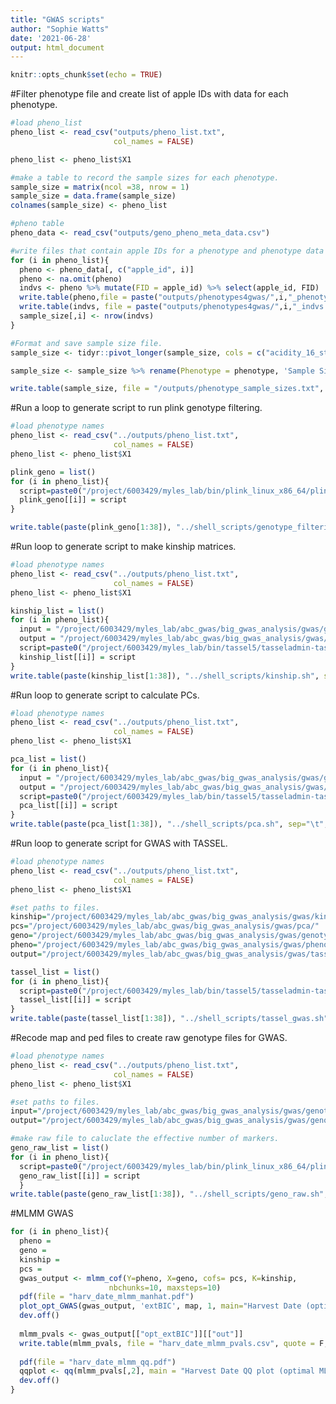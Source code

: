 ```yaml
---
title: "GWAS scripts"
author: "Sophie Watts"
date: '2021-06-28'
output: html_document
---
```


```r

knitr::opts_chunk$set(echo = TRUE)

```
#Filter phenotype file and create list of apple IDs with data for each phenotype.
```r
#load pheno_list
pheno_list <- read_csv("outputs/pheno_list.txt", 
                       col_names = FALSE)

pheno_list <- pheno_list$X1

#make a table to record the sample sizes for each phenotype.
sample_size = matrix(ncol =38, nrow = 1)
sample_size = data.frame(sample_size)
colnames(sample_size) <- pheno_list

#pheno table
pheno_data <- read_csv("outputs/geno_pheno_meta_data.csv")

#write files that contain apple IDs for a phenotype and phenotype data
for (i in pheno_list){
  pheno <- pheno_data[, c("apple_id", i)]
  pheno <- na.omit(pheno)
  indvs <- pheno %>% mutate(FID = apple_id) %>% select(apple_id, FID)
  write.table(pheno,file = paste("outputs/phenotypes4gwas/",i,"_phenotype.txt", sep = ""), sep = "\t", row.names = F, col.names = F)
  write.table(indvs, file = paste("outputs/phenotypes4gwas/",i,"_indvs.txt", sep = ""), sep = "\t", row.names = F, col.names = F)
  sample_size[,i] <- nrow(indvs)
}

#Format and save sample size file.
sample_size <- tidyr::pivot_longer(sample_size, cols = c("acidity_16_stor":"time_ripen_2017"), names_to = "phenotype", values_to = "size")

sample_size <- sample_size %>% rename(Phenotype = phenotype, 'Sample Size' = size)

write.table(sample_size, file = "/outputs/phenotype_sample_sizes.txt", sep = "\t", row.names = F, col.names = T)

```
#Run a loop to generate script to run plink genotype filtering.
```r

#load phenotype names
pheno_list <- read_csv("../outputs/pheno_list.txt", 
                       col_names = FALSE)
pheno_list <- pheno_list$X1

plink_geno = list()
for (i in pheno_list){
  script=paste0("/project/6003429/myles_lab/bin/plink_linux_x86_64/plink --file /project/6003429/myles_lab/abc_gwas/genotype_filtering/abc_combined_maf001_sort_vineland_imputed_pheno_hetero90_maf001 --keep /project/6003429/myles_lab/abc_gwas/big_gwas_analysis/gwas/pheno_indvs/",i,"_indvs.txt --out /project/6003429/myles_lab/abc_gwas/big_gwas_analysis/gwas/genotype_data/",i,"_geno_filtered --maf 0.01 --recode")
  plink_geno[[i]] = script
}

write.table(paste(plink_geno[1:38]), "../shell_scripts/genotype_filtering_plink.sh", sep="\t", row.names = F, quote = F, col.names = F)

```
#Run loop to generate script to make kinship matrices.
```r

#load phenotype names
pheno_list <- read_csv("../outputs/pheno_list.txt", 
                       col_names = FALSE)
pheno_list <- pheno_list$X1

kinship_list = list()
for (i in pheno_list){
  input = "/project/6003429/myles_lab/abc_gwas/big_gwas_analysis/gwas/genotype_data/"
  output = "/project/6003429/myles_lab/abc_gwas/big_gwas_analysis/gwas/kinship/"
  script=paste0("/project/6003429/myles_lab/bin/tassel5/tasseladmin-tassel-5-standalone-68140c7ab0dc/run_pipeline.pl -plink -ped ",input,i,"_geno_filtered.ped -map ",input,i,"_geno_filtered.map -KinshipPlugin -method Centered_IBS -endPlugin -export ",output,i,"_kinship.txt -exportType SqrMatrix")
  kinship_list[[i]] = script
}
write.table(paste(kinship_list[1:38]), "../shell_scripts/kinship.sh", sep="\t", row.names = F, quote = F, col.names = F)

```
#Run loop to generate script to calculate PCs.
```r

#load phenotype names
pheno_list <- read_csv("../outputs/pheno_list.txt", 
                       col_names = FALSE)
pheno_list <- pheno_list$X1

pca_list = list()
for (i in pheno_list){
  input = "/project/6003429/myles_lab/abc_gwas/big_gwas_analysis/gwas/genotype_data/"
  output = "/project/6003429/myles_lab/abc_gwas/big_gwas_analysis/gwas/pca/"
  script=paste0("/project/6003429/myles_lab/bin/tassel5/tasseladmin-tassel-5-standalone-68140c7ab0dc/run_pipeline.pl -Xms512m -Xmx20g -fork1 -plink -ped ",input,i,"_geno_filtered.ped -map ",input,i,"_geno_filtered.map -PrincipalComponentsPlugin -covariance true -endPlugin -export ",output,i,"_pca_ -runfork1")
  pca_list[[i]] = script
}
write.table(paste(pca_list[1:38]), "../shell_scripts/pca.sh", sep="\t", row.names = F, quote = F, col.names = F)

```
#Run loop to generate script for GWAS with TASSEL.
```r

#load phenotype names
pheno_list <- read_csv("../outputs/pheno_list.txt", 
                       col_names = FALSE)
pheno_list <- pheno_list$X1

#set paths to files.
kinship="/project/6003429/myles_lab/abc_gwas/big_gwas_analysis/gwas/kinship/"
pcs="/project/6003429/myles_lab/abc_gwas/big_gwas_analysis/gwas/pca/"
geno="/project/6003429/myles_lab/abc_gwas/big_gwas_analysis/gwas/genotype_data/"
pheno="/project/6003429/myles_lab/abc_gwas/big_gwas_analysis/gwas/phenotype_data/tassel_format/"
output="/project/6003429/myles_lab/abc_gwas/big_gwas_analysis/gwas/tassel_gwas/"

tassel_list = list()
for (i in pheno_list){
  script=paste0("/project/6003429/myles_lab/bin/tassel5/tasseladmin-tassel-5-standalone-68140c7ab0dc/run_pipeline.pl -fork1 -plink -ped ",geno,i,"_geno_filtered.ped -map ",geno,i,"_geno_filtered.map -fork2 -r ",pheno,i,"_pheno_reformated.txt —fork3 -importGuess ",pcs,i,"_pca_1.txt -combine4 -input1 -input2 -input3 -intersect -fork5 -importGuess ",kinship,i,"_kinship.txt -combine6 -input4 -input5 -mlm -mlmVarCompEst P3D -mlmCompressionLevel Optimum —mlmOutputFile ",output,i)
  tassel_list[[i]] = script
}
write.table(paste(tassel_list[1:38]), "../shell_scripts/tassel_gwas.sh", sep="\t", row.names = F, quote = F, col.names = F)


```
#Recode map and ped files to create raw genotype files for GWAS.
```r

#load phenotype names
pheno_list <- read_csv("../outputs/pheno_list.txt", 
                       col_names = FALSE)
pheno_list <- pheno_list$X1

#set paths to files.
input="/project/6003429/myles_lab/abc_gwas/big_gwas_analysis/gwas/genotype_data/"
output="/project/6003429/myles_lab/abc_gwas/big_gwas_analysis/gwas/genotype_data/geno_raw/"

#make raw file to caluclate the effective number of markers.
geno_raw_list = list()
for (i in pheno_list){
  script=paste0("/project/6003429/myles_lab/bin/plink_linux_x86_64/plink --file ",input,i,"_geno_filtered --out ",output,i,"_geno_filtered --recode A")
  geno_raw_list[[i]] = script
  }
write.table(paste(geno_raw_list[1:38]), "../shell_scripts/geno_raw.sh", sep="\t", row.names = F, quote = F, col.names = F)


```
#MLMM GWAS
```r

for (i in pheno_list){
  pheno = 
  geno =
  kinship =
  pcs =
  gwas_output <- mlmm_cof(Y=pheno, X=geno, cofs= pcs, K=kinship,
                      nbchunks=10, maxsteps=10)
  pdf(file = "harv_date_mlmm_manhat.pdf")
  plot_opt_GWAS(gwas_output, 'extBIC', map, 1, main="Harvest Date (optimal MLMM)", abline(h=(-log10(0.05/255664)), col="black", lty=2))
  dev.off()
  
  mlmm_pvals <- gwas_output[["opt_extBIC"]][["out"]]
  write.table(mlmm_pvals, file = "harv_date_mlmm_pvals.csv", quote = F, sep = ",", row.names = F)
  
  pdf(file = "harv_date_mlmm_qq.pdf")
  qqplot <- qq(mlmm_pvals[,2], main = "Harvest Date QQ plot (optimal MLMM)")
  dev.off()
}
  
```


